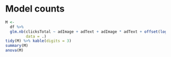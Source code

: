 # Model counts

```r
M <-
  df %>% 
  glm.nb(clicksTotal ~ adImage + adText + adImage * adText + offset(log(impressions)), 
         data = .)
tidy(M) %>% kable(digits = 3)
summary(M)
anova(M)
```
